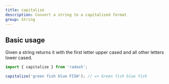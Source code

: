 ```yaml
---
title: capitalize
description: Convert a string to a capitalized format
group: String
---
```


## Basic usage

Given a string returns it with the first letter upper cased and all other letters lower cased.

```ts
import { capitalize } from 'radash';

capitalize('green fish blue FISH'); // => Green fish blue fish
```
